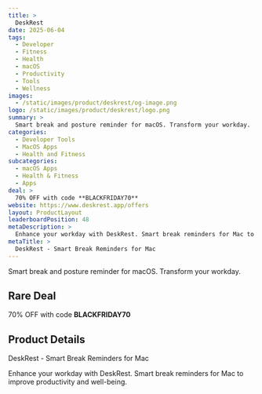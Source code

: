 ```yaml
---
title: >
  DeskRest
date: 2025-06-04
tags:
  - Developer
  - Fitness
  - Health
  - macOS
  - Productivity
  - Tools
  - Wellness
images:
  - /static/images/product/deskrest/og-image.png
logo: /static/images/product/deskrest/logo.png
summary: >
  Smart break and posture reminder for macOS. Transform your workday.
categories:
  - Developer Tools
  - MacOS Apps
  - Health and Fitness
subcategories:
  - macOS Apps
  - Health & Fitness
  - Apps
deal: >
  70% OFF with code **BLACKFRIDAY70**
website: https://www.deskrest.app/offers
layout: ProductLayout
leaderboardPosition: 48
metaDescription: >
  Enhance your workday with DeskRest. Smart break reminders for Mac to improve productivity and well-being.
metaTitle: >
  DeskRest - Smart Break Reminders for Mac
---
```

Smart break and posture reminder for macOS. Transform your workday.

## Rare Deal

70% OFF with code **BLACKFRIDAY70**

## Product Details

DeskRest - Smart Break Reminders for Mac

Enhance your workday with DeskRest. Smart break reminders for Mac to improve productivity and well-being.

